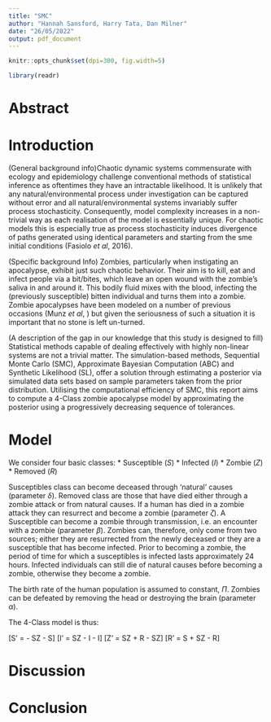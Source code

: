 ```yaml
---
title: "SMC"
author: "Hannah Sansford, Harry Tata, Dan Milner"
date: "26/05/2022"
output: pdf_document
---
```


```r
knitr::opts_chunk$set(dpi=300, fig.width=5)

library(readr)
```
# Abstract

# Introduction
(General background info)Chaotic dynamic systems commensurate with ecology and epidemiology challenge conventional methods of statistical inference as oftentimes they have an intractable likelihood. It is unlikely that any natural/environmental process under investigation can be captured without error and all natural/environmental systems invariably suffer process stochasticity. Consequently, model complexity increases in a non-trivial way as each realisation of the model is essentially unique. For chaotic models this is especially true as process stochasticity induces divergence of paths generated using identical parameters and starting from the sme initial conditions (Fasiolo *et al*, 2016).

(Specific background Info) Zombies, particularly when instigating an apocalypse, exhibit just such chaotic behavior. Their aim is to kill, eat and infect people via a bit/bites, which leave an open wound with the zombie's saliva in and around it. This bodily fluid mixes with the blood, infecting the (previously susceptible) bitten individual and turns them into a zombie. Zombie apocalypses have been modeled on a number of previous occasions (Munz *et al*, ) but given the seriousness of such a situation it is important that no stone is left un-turned. 

(A description of the gap in our knowledge that this study is designed to fill) Statistical methods capable of dealing effectively with highly non-linear systems are not a trivial matter. The simulation-based methods, Sequential Monte Carlo (SMC), Approximate Bayesian Computation (ABC) and Synthetic Likelihood (SL), offer a solution through estimating a posterior via simulated data sets based on sample parameters taken from the prior distribution. Utilising the computational efficiency of SMC, this report aims to compute a 4-Class zombie apocalypse model by approximating the posterior using a progressively decreasing sequence of tolerances. 


# Model
We consider four basic classes:
* Susceptible ($S$)
* Infected ($I$)
* Zombie ($Z$)
* Removed ($R$)

Susceptibles class can become deceased through 'natural' causes (parameter $\delta$). Removed class are those that have died either through a zombie attack or from natural causes. If a human has died in a zombie attack they can resurrect and become a zombie (parameter $\zeta$). A Susceptible can become a zombie through transmission, i.e. an encounter with a zombie (parameter $\beta$). Zombies can, therefore, only come from two sources; either they are resurrected from the newly deceased or they are a susceptible that has become infected. Prior to becoming a zombie, the period of time for which a susceptibles is infected lasts approximately 24 hours. Infected individuals can still die of natural causes before becoming a zombie, otherwise they become a zombie.

The birth rate of the human population is assumed to constant, $\Pi$. Zombies can be defeated by removing the head or destroying the brain (parameter $\alpha$). 

The 4-Class model is thus:

\[S' = \Pi - \beta SZ - \delta S\]
\[I' = \beta SZ - \rho I - \delta I\]
\[Z' = \beta SZ + \zeta R - \alpha SZ\]
\[R' = \delta S + \alpha SZ - \zeta R\]





# Discussion

# Conclusion